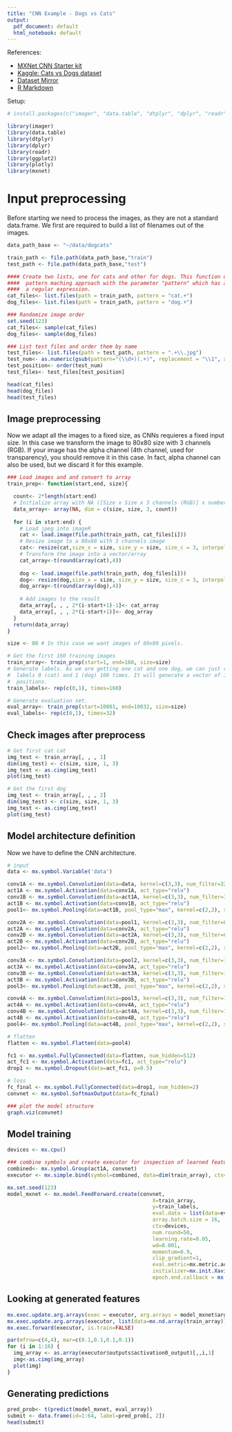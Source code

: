 ```yaml
---
title: "CNN Example - Dogs vs Cats"
output:
  pdf_document: default
  html_notebook: default
---
```

References:

- [MXNet CNN Starter kit](https://www.kaggle.com/jeremiedb/mxnet-with-r-starter-kit)
- [Kaggle: Cats vs Dogs dataset](https://www.kaggle.com/c/dogs-vs-cats-redux-kernels-edition/data)
- [Dataset Mirror](https://www.floydhub.com/fastai/datasets/kaggle-dogs-vs-cats-redux-kernels-edition)
- [R Markdown](http://rmarkdown.rstudio.com)


Setup:

```r
# install.packages(c("imager", "data.table", "dtplyr", "dplyr", "readr", "ggplot2", "plotly"))
```




```r
library(imager)
library(data.table)
library(dtplyr)
library(dplyr)
library(readr)
library(ggplot2)
library(plotly)
library(mxnet)
```
Input preprocessing
===================

Before starting we need to process the images, as they are not a standard 
data.frame. We first are required to build a list of filenames out of the images.

```r
data_path_base <- "~/data/dogcats"

train_path <- file.path(data_path_base,"train")
test_path <- file.path(data_path_base,"test")

#### Create two lists, one for cats and other for dogs. This function uses a 
####  pattern maching approach with the parameter "pattern" which has as input
####  a regular expression.
cat_files<- list.files(path = train_path, pattern = "cat.+")
dog_files<- list.files(path = train_path, pattern = "dog.+")

### Randomize image order
set.seed(123)
cat_files<- sample(cat_files)
dog_files<- sample(dog_files)

### List test files and order them by name
test_files<- list.files(path = test_path, pattern = ".+\\.jpg")
test_num<- as.numeric(gsub(pattern="(\\d+)(.+)", replacement = "\\1", x = test_files))
test_position<- order(test_num)
test_files<- test_files[test_position]

head(cat_files)
head(dog_files)
head(test_files)
```

Image preprocessing
-------------------

Now we adapt all the images to a fixed size, as CNNs requieres a fixed input size.
In this case we transform the image to 80x80 size with 3 channels (RGB). If your
image has the alpha channel (4th channel, used for transparency), you should remove
it in this case. In fact, alpha channel can also be used, but we discard it for 
this example.

```r
### Load images and and convert to array
train_prep<- function(start,end, size){

  count<- 2*length(start:end)
  # Initialize array with NA ([Size x Size x 3 channels (RGB)] x number of img) 
  data_array<- array(NA, dim = c(size, size, 3, count)) 
  
  for (i in start:end) {
    # Load jpeg into imageR
    cat <- load.image(file.path(train_path, cat_files[i]))
    # Resize image to a 80x80 with 3 channels image
    cat<- resize(cat,size_x = size, size_y = size, size_c = 3, interpolation_type = 2)
    # Transform the image into a vector/array
    cat_array<-t(round(array(cat),4))
      
    dog <- load.image(file.path(train_path, dog_files[i]))
    dog<- resize(dog,size_x = size, size_y = size, size_c = 3, interpolation_type = 2)
    dog_array<-t(round(array(dog),4))
    
    # Add images to the result
    data_array[, , , 2*(i-start+1)-1]<- cat_array
    data_array[, , , 2*(i-start+1)]<- dog_array
  }
  return(data_array)
}

size <- 80 # In this case we want images of 80x80 pixels.

# Get the first 160 training images
train_array<- train_prep(start=1, end=160, size=size)
# Generate labels. As we are getting one cat and one dog, we can just repeat the
#  labels 0 (cat) and 1 (dog) 160 times. It will generate a vector of 160*2 
#  positions.
train_labels<- rep(c(0,1), times=160)

# Generate evaluation set.
eval_array<- train_prep(start=10001, end=10032, size=size)
eval_labels<- rep(c(0,1), times=32)
```

Check images after preprocess
-----------------------------
```r
# Get first cat cat
img_test <- train_array[, , , 1]
dim(img_test) <- c(size, size, 1, 3)
img_test <- as.cimg(img_test)
plot(img_test)

# Get the first dog
img_test <- train_array[, , , 2]
dim(img_test) <- c(size, size, 1, 3)
img_test <- as.cimg(img_test)
plot(img_test)
```

Model architecture definition
-----------------------------

Now we have to define the CNN architecture.

```r
# input
data <- mx.symbol.Variable('data')

conv1A <- mx.symbol.Convolution(data=data, kernel=c(3,3), num_filter=32, stride=c(1,1), pad=c(1,1))
act1A <- mx.symbol.Activation(data=conv1A, act_type="relu")
conv1B <- mx.symbol.Convolution(data=act1A, kernel=c(3,3), num_filter=32, stride=c(1,1), pad=c(1,1))
act1B <- mx.symbol.Activation(data=conv1B, act_type="relu")
pool1<- mx.symbol.Pooling(data=act1B, pool_type="max", kernel=c(2,2), stride=c(2,2), pad=c(0,0))

conv2A <- mx.symbol.Convolution(data=pool1, kernel=c(3,3), num_filter=64, stride=c(1,1), pad=c(1,1))
act2A <- mx.symbol.Activation(data=conv2A, act_type="relu")
conv2B <- mx.symbol.Convolution(data=act2A, kernel=c(3,3), num_filter=64, stride=c(1,1), pad=c(1,1))
act2B <- mx.symbol.Activation(data=conv2B, act_type="relu")
pool2<- mx.symbol.Pooling(data=act2B, pool_type="max", kernel=c(2,2), stride=c(2,2), pad=c(0,0))

conv3A <- mx.symbol.Convolution(data=pool2, kernel=c(3,3), num_filter=128, stride=c(1,1), pad=c(1,1))
act3A <- mx.symbol.Activation(data=conv3A, act_type="relu")
conv3B <- mx.symbol.Convolution(data=act3A, kernel=c(3,3), num_filter=128, stride=c(1,1), pad=c(1,1))
act3B <- mx.symbol.Activation(data=conv3B, act_type="relu")
pool3<- mx.symbol.Pooling(data=act3B, pool_type="max", kernel=c(2,2), stride=c(2,2), pad=c(0,0))

conv4A <- mx.symbol.Convolution(data=pool3, kernel=c(3,3), num_filter=128, stride=c(1,1), pad=c(1,1))
act4A <- mx.symbol.Activation(data=conv4A, act_type="relu")
conv4B <- mx.symbol.Convolution(data=act4A, kernel=c(3,3), num_filter=128, stride=c(1,1), pad=c(1,1))
act4B <- mx.symbol.Activation(data=conv4B, act_type="relu")
pool4<- mx.symbol.Pooling(data=act4B, pool_type="max", kernel=c(2,2), stride=c(2,2), pad=c(0,0))

# flatten
flatten <- mx.symbol.Flatten(data=pool4)

fc1 <- mx.symbol.FullyConnected(data=flatten, num_hidden=512)
act_fc1 <- mx.symbol.Activation(data=fc1, act_type="relu")
drop1 <- mx.symbol.Dropout(data=act_fc1, p=0.5)

# loss
fc_final <- mx.symbol.FullyConnected(data=drop1, num_hidden=2)
convnet <- mx.symbol.SoftmaxOutput(data=fc_final)

### plot the model structure
graph.viz(convnet)

```

Model training
--------------

```r
devices <- mx.cpu()

### combine symbols and create executor for inspection of learned features
combined<- mx.symbol.Group(act1A, convnet)
executor <- mx.simple.bind(symbol=combined, data=dim(train_array), ctx=devices)

mx.set.seed(123)
model_mxnet <- mx.model.FeedForward.create(convnet,
                                               X=train_array, 
                                               y=train_labels,
                                               eval.data = list(data=eval_array, label=eval_labels),
                                               array.batch.size = 16, 
                                               ctx=devices, 
                                               num.round=50,
                                               learning.rate=0.05,
                                               wd=0.001,
                                               momentum=0.9,
                                               clip_gradient=1,
                                               eval.metric=mx.metric.accuracy, 
                                               initializer=mx.init.Xavier(rnd_type = "gaussian", factor_type = "avg", magnitude = 3),
                                               epoch.end.callback = mx.callback.log.train.metric(1))

```


Looking at generated features
-----------------------------
```r
mx.exec.update.arg.arrays(exec = executor, arg.arrays = model_mxnet$arg.params, match.name=TRUE)
mx.exec.update.arg.arrays(executor, list(data=mx.nd.array(train_array)), match.name=TRUE)
mx.exec.forward(executor, is.train=FALSE)

par(mfrow=c(4,4), mar=c(0.1,0.1,0.1,0.1))
for (i in 1:16) {
  img_array <- as.array(executor$outputs$activation0_output)[,,i,1]
  img<-as.cimg(img_array)
  plot(img)
}
```

Generating predictions
----------------------

```r
pred_prob<- t(predict(model_mxnet, eval_array))
submit <- data.frame(id=1:64, label=pred_prob[, 2])
head(submit)
```

